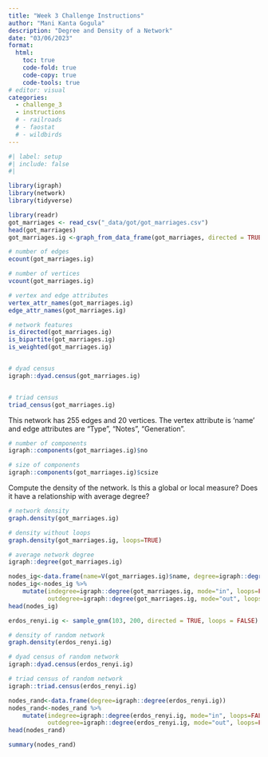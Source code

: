 ```yaml
---
title: "Week 3 Challenge Instructions"
author: "Mani Kanta Gogula"
description: "Degree and Density of a Network"
date: "03/06/2023"
format:
  html:
    toc: true
    code-fold: true
    code-copy: true
    code-tools: true
# editor: visual
categories: 
  - challenge_3
  - instructions
  # - railroads
  # - faostat
  # - wildbirds
---
```


```r
#| label: setup
#| include: false
#| 
```

```r
library(igraph)
library(network)
library(tidyverse)
```





```r
library(readr)
got_marriages <- read_csv("_data/got/got_marriages.csv")
head(got_marriages)
got_marriages.ig <-graph_from_data_frame(got_marriages, directed = TRUE)
```


```r

# number of edges
ecount(got_marriages.ig)

# number of vertices
vcount(got_marriages.ig)

# vertex and edge attributes
vertex_attr_names(got_marriages.ig)
edge_attr_names(got_marriages.ig)

# network features
is_directed(got_marriages.ig)
is_bipartite(got_marriages.ig)
is_weighted(got_marriages.ig)


# dyad census
igraph::dyad.census(got_marriages.ig)


# triad census
triad_census(got_marriages.ig)

```

This network has 255 edges and 20 vertices. The vertex attribute is 'name' and edge attributes are "Type", "Notes", "Generation". 

```r

# number of components
igraph::components(got_marriages.ig)$no

# size of components
igraph::components(got_marriages.ig)$csize 
```





Compute the density of the network. Is this a global or local measure? Does it have a relationship with average degree? 

```r
# network density
graph.density(got_marriages.ig)

# density without loops
graph.density(got_marriages.ig, loops=TRUE)

```

```r
# average network degree
igraph::degree(got_marriages.ig)

```

```r
nodes_ig<-data.frame(name=V(got_marriages.ig)$name, degree=igraph::degree(got_marriages.ig,loops=FALSE))
nodes_ig<-nodes_ig %>%
    mutate(indegree=igraph::degree(got_marriages.ig, mode="in", loops=FALSE),
           outdegree=igraph::degree(got_marriages.ig, mode="out", loops=FALSE))
head(nodes_ig)
```






```r

erdos_renyi.ig <- sample_gnm(103, 200, directed = TRUE, loops = FALSE)

# density of random network
graph.density(erdos_renyi.ig)

# dyad census of random network
igraph::dyad.census(erdos_renyi.ig)

# triad census of random network
igraph::triad.census(erdos_renyi.ig)

```

```r
nodes_rand<-data.frame(degree=igraph::degree(erdos_renyi.ig))
nodes_rand<-nodes_rand %>%
    mutate(indegree=igraph::degree(erdos_renyi.ig, mode="in", loops=FALSE),
           outdegree=igraph::degree(erdos_renyi.ig, mode="out", loops=FALSE))
head(nodes_rand)

```


```r
summary(nodes_rand)

```



